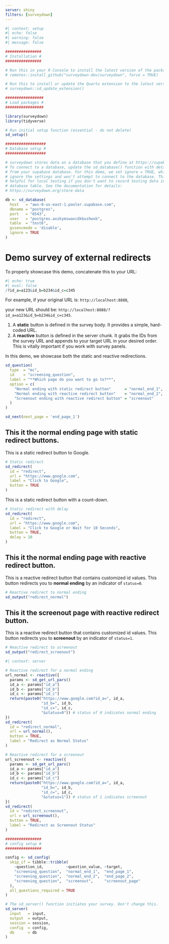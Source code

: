 ```yaml
---
server: shiny
filters: [surveydown]
---
```


```r
#| context: setup
#| echo: false
#| warning: false
#| message: false

################
# Installation #
################

# Run this in your R Console to install the latest version of the package:
# remotes::install_github("surveydown-dev/surveydown", force = TRUE)

# Run this to install or update the Quarto extension to the latest version:
# surveydown::sd_update_extension()

#################
# Load packages #
#################

library(surveydown)
library(tidyverse)

# Run initial setup function (essential - do not delete)
sd_setup()

##################
# Database setup #
##################

# surveydown stores data on a database that you define at https://supabase.com/
# To connect to a database, update the sd_database() function with details
# from your supabase database. For this demo, we set ignore = TRUE, which will
# ignore the settings and won't attempt to connect to the database. This is
# helpful for local testing if you don't want to record testing data in the
# database table. See the documentation for details:
# https://surveydown.org/store-data

db <- sd_database(
  host   = "aws-0-us-east-1.pooler.supabase.com",
  dbname = "postgres",
  port   = "6543",
  user   = "postgres.axzkymswaxcdkbushwxb",
  table  = "test6", 
  gssencmode = 'disable', 
  ignore = TRUE
)
```

::: {#welcome .sd-page}

# Demo survey of external redirects

::: {.callout-important}

To properly showcase this demo, concatenate this to your URL:

```r
#| echo: true
#| eval: false
/?id_a=a123&id_b=b234&id_c=c345
```

For example, if your original URL is: `http://localhost:8888`,

your new URL should be: `http://localhost:8888/?id_a=a123&id_b=b234&id_c=c345`.

:::

::: {.callout-tip}

1.  A **static** button is defined in the survey body. It provides a simple, hard-coded URL.
2.  A **reactive** button is defined in the server chunk. It grabs the IDs from the survey URL and appends to your target URL in your desired order. This is vitally important if you work with survey panels.

:::

In this demo, we showcase both the static and reactive redirections.

```r
sd_question(
  type  = "mc",
  id    = "screening_question",
  label = "**Which page do you want to go to?**",
  option = c(
    "Normal ending with static redirect button"      = "normal_end_1",
    "Normal ending with reactive redirect button"    = "normal_end_2",
    "Screenout ending with reactive redirect button" = "screenout"
  )
)
```

```r
sd_next(next_page = 'end_page_1')
```

:::

::: {#end_page_1 .sd-page}

## This it the normal ending page with static redirect buttons.

This is a static redirect button to Google.
```r
# Static redirect
sd_redirect(
  id = "redirect",
  url = "https://www.google.com",
  label = "Click to Google",
  button = TRUE
)
```

This is a static redirect button with a count-down.
```r
# Static redirect with delay
sd_redirect(
  id = "redirect",
  url = "https://www.google.com",
  label = "Click to Google or Wait for 10 Seconds",
  button = TRUE,
  delay = 10
)
```

:::

::: {#end_page_2 .sd-page}

## This it the normal ending page with reactive redirect button.

This is a reactive redirect button that contains customized id values.
This button redirects you to **normal ending** by an indicator of `status=0`.
```r
# Reactive redirect to normal ending
sd_output("redirect_normal")
```

:::

::: {#screenout_page .sd-page}

## This it the screenout page with reactive redirect button.

This is a reactive redirect button that contains customized id values.
This button redirects you to **screenout** by an indicator of `status=1`.
```r
# Reactive redirect to screenout
sd_output("redirect_screenout")
```

:::

```r
#| context: server

# Reactive redirect for a normal ending
url_normal <- reactive({
  params <- sd_get_url_pars()
  id_a <- params["id_a"]
  id_b <- params["id_b"]
  id_c <- params["id_c"]
  return(paste0("https://www.google.com?id_a=", id_a,
                "id_b=", id_b,
                "id_c=", id_c,
                "&status=0")) # status of 0 indicates normal ending
})
sd_redirect(
  id = "redirect_normal",
  url = url_normal(),
  button = TRUE,
  label = "Redirect as Normal Status"
)

# Reactive redirect for a screenout
url_screenout <- reactive({
  params <- sd_get_url_pars()
  id_a <- params["id_a"]
  id_b <- params["id_b"]
  id_c <- params["id_c"]
  return(paste0("https://www.google.com?id_a=", id_a,
                "id_b=", id_b,
                "id_c=", id_c,
                "&status=1")) # status of 1 indicates screenout
})
sd_redirect(
  id = "redirect_screenout",
  url = url_screenout(),
  button = TRUE,
  label = "Redirect as Screenout Status"
)

################
# config setup #
################

config <- sd_config(
  skip_if = tibble::tribble(
    ~question_id,          ~question_value, ~target,
    "screening_question",  "normal_end_1",  "end_page_1",
    "screening_question",  "normal_end_2",  "end_page_2",
    "screening_question",  "screenout",     "screenout_page"
  ),
  all_questions_required = TRUE
)

# The sd_server() function initiates your survey. Don't change this.
sd_server(
  input   = input,
  output  = output,
  session = session,
  config  = config,
  db      = db
)
```

